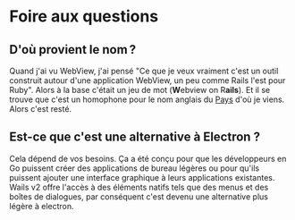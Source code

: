 # Foire aux questions

## D'où provient le nom ?

Quand j'ai vu WebView, j'ai pensé "Ce que je veux vraiment c'est un outil construit autour d'une application WebView, un peu comme Rails l'est pour Ruby". Alors à la base c'était un jeu de mot (**W**ebview on R**ails**). Et il se trouve que c'est un homophone pour le nom anglais du [Pays](https://en.wikipedia.org/wiki/Wales) d'où je viens. Alors c'est resté.

## Est-ce que c'est une alternative à Electron ?

Cela dépend de vos besoins. Ça a été conçu pour que les développeurs en Go puissent créer des applications de bureau légères ou pour qu'ils puissent ajouter une interface graphique à leurs applications existantes. Wails v2 offre l'accès à des éléments natifs tels que des menus et des boîtes de dialogues, par conséquent c'est devenu une alternative plus légère à electron.
